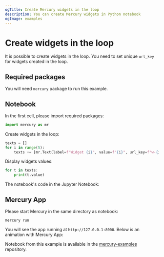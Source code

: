```yaml
---
ogTitle: Create Mercury widgets in the loop
description: You can create Mercury widgets in Python notebook
ogImage: examples
---
```




# Create widgets in the loop

It is possible to create widgets in the loop. You need to set unique `url_key` for widgets created in the loop.

## Required packages

You will need `mercury` package to run this example.

## Notebook

In the first cell, please import required packages:

```python
import mercury as mr
```

Create widgets in the loop:

```python
texts = []
for i in range(5):
    texts += [mr.Text(label=f"Widget {i}", value=f"{i}", url_key=f"w-{i}")]
```

Display widgets values:

```python
for t in texts:
    print(t.value)
```

The notebook's code in the Jupyter Notebook:

<Screenshot src={notebookPng} alt="Create widgets in the loop in Python notebook" />

## Mercury App

Please start Mercury in the same directory as notebook:

```
mercury run
```

You will see the app running at `http://127.0.0.1:8000`. Below is an animation with Mercury App:

<Screenshot src={appGif} alt="Mercury App with widgets created in the loop" />

Notebook from this example is available in the [mercury-examples](https://github.com/mljar/mercury-examples) repository.
